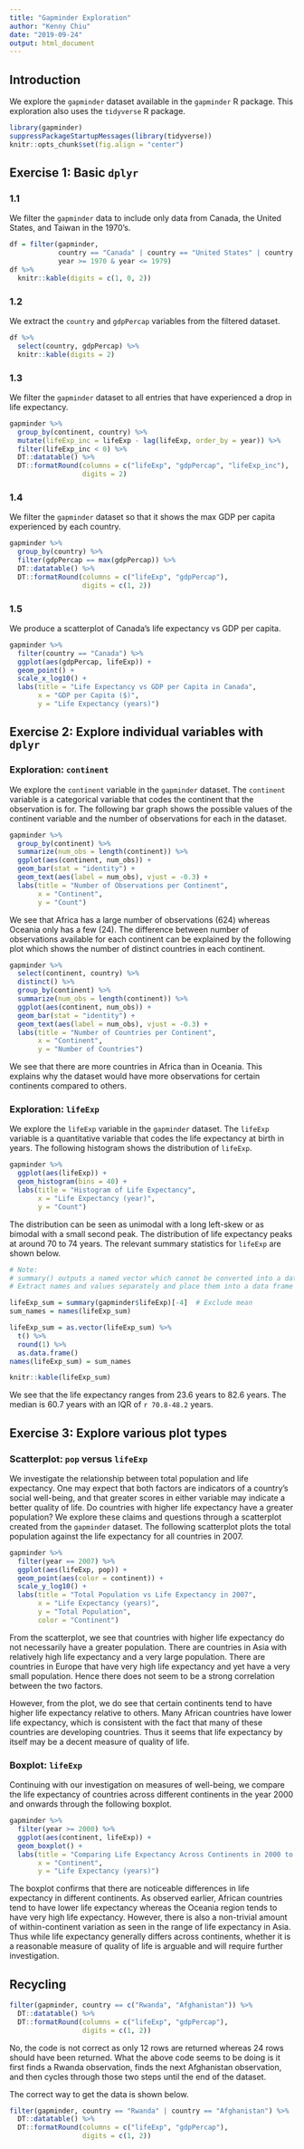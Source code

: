 ```yaml
---
title: "Gapminder Exploration"
author: "Kenny Chiu"
date: "2019-09-24"
output: html_document
---
```




## Introduction

We explore the `gapminder` dataset available in the `gapminder` R package. This exploration also uses the `tidyverse` R package.

```r
library(gapminder)
suppressPackageStartupMessages(library(tidyverse))
knitr::opts_chunk$set(fig.align = "center")
```



## Exercise 1: Basic `dplyr`


### 1.1

We filter the `gapminder` data to include only data from Canada, the United States, and Taiwan in the 1970's.

```r
df = filter(gapminder,
            country == "Canada" | country == "United States" | country == "Taiwan",
            year >= 1970 & year <= 1979)
df %>%
  knitr::kable(digits = c(1, 0, 2))
```


### 1.2

We extract the `country` and `gdpPercap` variables from the filtered dataset.

```r
df %>%
  select(country, gdpPercap) %>%
  knitr::kable(digits = 2)
```


### 1.3

We filter the `gapminder` dataset to all entries that have experienced a drop in life expectancy.

```r
gapminder %>%
  group_by(continent, country) %>%
  mutate(lifeExp_inc = lifeExp - lag(lifeExp, order_by = year)) %>%
  filter(lifeExp_inc < 0) %>%
  DT::datatable() %>%
  DT::formatRound(columns = c("lifeExp", "gdpPercap", "lifeExp_inc"),
                  digits = 2)
```


### 1.4

We filter the `gapminder` dataset so that it shows the max GDP per capita experienced by each country.

```r
gapminder %>%
  group_by(country) %>%
  filter(gdpPercap == max(gdpPercap)) %>%
  DT::datatable() %>%
  DT::formatRound(columns = c("lifeExp", "gdpPercap"),
                  digits = c(1, 2))
```


### 1.5

We produce a scatterplot of Canada's life expectancy vs GDP per capita.

```r
gapminder %>%
  filter(country == "Canada") %>%
  ggplot(aes(gdpPercap, lifeExp)) +
  geom_point() +
  scale_x_log10() +
  labs(title = "Life Expectancy vs GDP per Capita in Canada",
       x = "GDP per Capita ($)",
       y = "Life Expectancy (years)")
```



## Exercise 2: Explore individual variables with `dplyr`


### Exploration: `continent`

We explore the `continent` variable in the `gapminder` dataset. The `continent` variable is a categorical variable that codes the continent that the observation is for. The following bar graph shows the possible values of the continent variable and the number of observations for each in the dataset.

```r
gapminder %>%
  group_by(continent) %>%
  summarize(num_obs = length(continent)) %>%
  ggplot(aes(continent, num_obs)) +
  geom_bar(stat = "identity") +
  geom_text(aes(label = num_obs), vjust = -0.3) +
  labs(title = "Number of Observations per Continent",
       x = "Continent",
       y = "Count")
```

We see that Africa has a large number of observations (624) whereas Oceania only has a few (24). The difference between number of observations available for each continent can be explained by the following plot which shows the number of distinct countries in each continent.

```r
gapminder %>%
  select(continent, country) %>%
  distinct() %>%
  group_by(continent) %>%
  summarize(num_obs = length(continent)) %>%
  ggplot(aes(continent, num_obs)) +
  geom_bar(stat = "identity") +
  geom_text(aes(label = num_obs), vjust = -0.3) +
  labs(title = "Number of Countries per Continent",
       x = "Continent",
       y = "Number of Countries")
```

We see that there are more countries in Africa than in Oceania. This explains why the dataset would have more observations for certain continents compared to others.


### Exploration: `lifeExp`

We explore the `lifeExp` variable in the `gapminder` dataset. The `lifeExp` variable is a quantitative variable that codes the life expectancy at birth in years. The following histogram shows the distribution of `lifeExp`.

```r
gapminder %>%
  ggplot(aes(lifeExp)) +
  geom_histogram(bins = 40) +
  labs(title = "Histogram of Life Expectancy",
       x = "Life Expectancy (year)",
       y = "Count")
```

The distribution can be seen as unimodal with a long left-skew or as bimodal with a small second peak. The distribution of life expectancy peaks at around 70 to 74 years. The relevant summary statistics for `lifeExp` are shown below.

```r
# Note:
# summary() outputs a named vector which cannot be converted into a data frame directly.
# Extract names and values separately and place them into a data frame manually.

lifeExp_sum = summary(gapminder$lifeExp)[-4]  # Exclude mean
sum_names = names(lifeExp_sum)

lifeExp_sum = as.vector(lifeExp_sum) %>%
  t() %>%
  round(1) %>%
  as.data.frame()
names(lifeExp_sum) = sum_names

knitr::kable(lifeExp_sum)
```

We see that the life expectancy ranges from 23.6 years to 82.6 years. The median is 60.7 years with an IQR of `r 70.8-48.2` years.



## Exercise 3: Explore various plot types


### Scatterplot: `pop` versus `lifeExp`

We investigate the relationship between total population and life expectancy. One may expect that both factors are indicators of a country's social well-being, and that greater scores in either variable may indicate a better quality of life. Do countries with higher life expectancy have a greater population? We explore these claims and questions through a scatterplot created from the `gapminder` dataset. The following scatterplot plots the total population against the life expectancy for all countries in 2007.

```r
gapminder %>%
  filter(year == 2007) %>%
  ggplot(aes(lifeExp, pop)) +
  geom_point(aes(color = continent)) +
  scale_y_log10() +
  labs(title = "Total Population vs Life Expectancy in 2007",
       x = "Life Expectancy (years)",
       y = "Total Population",
       color = "Continent")
```

From the scatterplot, we see that countries with higher life expectancy do not necessarily have a greater population. There are countries in Asia with relatively high life expectancy and a very large population. There are countries in Europe that have very high life expectancy and yet have a very small population. Hence there does not seem to be a strong correlation between the two factors.

However, from the plot, we do see that certain continents tend to have higher life expectancy relative to others. Many African countries have lower life expectancy, which is consistent with the fact that many of these countries are developing countries. Thus it seems that life expectancy by itself may be a decent measure of quality of life.


### Boxplot: `lifeExp`

Continuing with our investigation on measures of well-being, we compare the life expectancy of countries across different continents in the year 2000 and onwards through the following boxplot.

```r
gapminder %>%
  filter(year >= 2000) %>%
  ggplot(aes(continent, lifeExp)) +
  geom_boxplot() +
  labs(title = "Comparing Life Expectancy Across Continents in 2000 to 2007",
       x = "Continent",
       y = "Life Expectancy (years)")
```

The boxplot confirms that there are noticeable differences in life expectancy in different continents. As observed earlier, African countries tend to have lower life expectancy whereas the Oceania region tends to have very high life expectancy. However, there is also a non-trivial amount of within-continent variation as seen in the range of life expectancy in Asia. Thus while life expectancy generally differs across continents, whether it is a reasonable measure of quality of life is arguable and will require further investigation.



## Recycling

```r
filter(gapminder, country == c("Rwanda", "Afghanistan")) %>%
  DT::datatable() %>%
  DT::formatRound(columns = c("lifeExp", "gdpPercap"),
                  digits = c(1, 2))
```

No, the code is not correct as only 12 rows are returned whereas 24 rows should have been returned. What the above code seems to be doing is it first finds a Rwanda observation, finds the next Afghanistan observation, and then cycles through those two steps until the end of the dataset.

The correct way to get the data is shown below.

```r
filter(gapminder, country == "Rwanda" | country == "Afghanistan") %>%
  DT::datatable() %>%
  DT::formatRound(columns = c("lifeExp", "gdpPercap"),
                  digits = c(1, 2))
```
